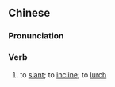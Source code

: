==Chinese==
{{zh-forms}}

===Pronunciation===
{{zh-pron
|m=qīxié
|c=kei1 ce4
|mn=xm:khi-chiâ
|cat=v
}}

===Verb===
{{zh-verb}}

# to [[slant]]; to [[incline]]; to [[lurch]]